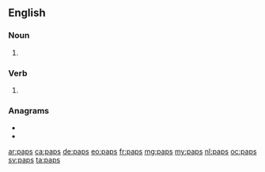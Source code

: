 {{also|PAPs|p'aps}}
==English==

===Noun===
{{head|en|noun plural form}}

# {{plural of|pap|lang=en}}

===Verb===
{{head|en|verb form}}

# {{en-third-person singular of|pap}}

===Anagrams===
* {{l|en|apps}}
* {{l|en|PSAP}}

[[ar:paps]]
[[ca:paps]]
[[de:paps]]
[[eo:paps]]
[[fr:paps]]
[[mg:paps]]
[[my:paps]]
[[nl:paps]]
[[oc:paps]]
[[sv:paps]]
[[ta:paps]]